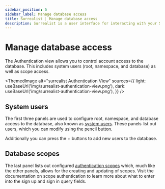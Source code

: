 ```yaml
---
sidebar_position: 5
sidebar_label: Manage database access
title: Surrealist | Manage database access
description: Surrealist is a user interface for interacting with your SurrealDB database visually. It enables you to seamlessly connect to any SurrealDB instance, allowing you to execute queries, explore your tables, design your schemas, and much more.
---
```


# Manage database access

The Authentication view allows you to control account access to the database. This includes system users (root, namespace, and database) as well as scope access.

<ThemedImage
  alt="surrealist Authentication View"
  sources={{
    light: useBaseUrl('img/surrealist-authentication-view.png'),
    dark: useBaseUrl('img/surrealist-authentication-view.png'),
  }}
/>


## System users

The first three panels are used to configure root, namespace, and database access to the database, also known as [system users](/docs/surrealdb/security/authentication#system-users). These panels list out users, which you can modify using the pencil button.

Additionally you can press the + buttons to add new users to the database.

## Database scopes

The last panel lists out configured [authentication scopes](/docs/surrealdb/security/authentication#scope-users) which, much like the other panels, allows for the creating and updating of scopes. Visit the documentation on scope authentication to learn more about what to enter into the sign up and sign in query fields.
